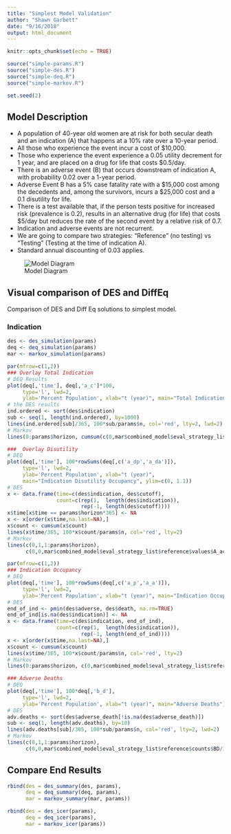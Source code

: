 ```yaml
---
title: "Simplest Model Validation"
author: "Shawn Garbett"
date: "9/16/2018"
output: html_document
---
```


```r
knitr::opts_chunk$set(echo = TRUE)

source("simple-params.R")
source("simple-des.R")
source("simple-deq.R")
source("simple-markov.R")

set.seed(2)

```

## Model Description


* A population of 40-year old women are at risk for both secular death and an indication (A) that happens at a 10% rate over a 10-year period.
* All those who experience the event incur a cost of $10,000.
* Those who experience the event experience a 0.05 utility decrement for 1 year, and are placed on a drug for life that costs $0.5/day.
* There is an adverse event (B) that occurs downstream of indication A, with probability 0.02 over a 1-year period.
* Adverse Event B has a 5% case fatality rate with a $15,000 cost among the decedents and, among the survivors, incurs a $25,000 cost and a 0.1 disutility for life.
* There is a test available that, if the person tests positive for increased risk (prevalence is 0.2), results in an alternative drug (for life) that costs $5/day but reduces the rate of the second event by a relative risk of 0.7.
* Indication and adverse events are not recurrent.
* We are going to compare two strategies: "Reference" (no testing) vs “Testing” (Testing at the time of indication A).
* Standard annual discounting of 0.03 applies.

![Model Diagram](./Simplest-Model.png)

## Visual comparison of DES and DiffEq

Comparison of DES and Diff Eq solutions to simplest model.

### Indication

```r
des <- des_simulation(params)
deq <- deq_simulation(params)
mar <- markov_simulation(params)
```

```r

par(mfrow=c(1,2))
### Overlay Total Indication
# DEQ Results
plot(deq[,'time'], deq[,'a_c']*100,
     type='l', lwd=2,
     ylab='Percent Population', xlab="t (year)", main="Total Indication")
# the DES results
ind.ordered <- sort(des$indication)
sub <- seq(1, length(ind.ordered), by=1000)
lines(ind.ordered[sub]/365, 100*sub/params$n, col='red', lty=2, lwd=2)
# Markov
lines(0:params$horizon, cumsum(c(0,mar$combined_model$eval_strategy_list$reference$values$A_acc/10)), col='blue', lty=3, lwd=2)

###  Overlay Disutility
# DEQ
plot(deq[,'time'], 100*rowSums(deq[,c('a_dp','a_da')]),
     type='l', lwd=2,
     ylab='Percent Population', xlab="t (year)",
     main="Indication Disutility Occupancy", ylim=c(0, 1.1))
# DES
x <- data.frame(time=c(des$indication, des$cutoff),
                count=c(rep(1,  length(des$indication)),
                        rep(-1, length(des$cutoff))))
x$time[x$time == params$horizon*365] <- NA
x <- x[order(x$time,na.last=NA),]
x$count <- cumsum(x$count)
lines(x$time/365, 100*x$count/params$n, col='red', lty=2)
# Markov
lines(c(0,1,1:params$horizon),     
      c(0,0,mar$combined_model$eval_strategy_list$reference$values$A_acc/10),        col='blue', lty=3, lwd=2)
```

```r
par(mfrow=c(1,2))
### Indication Occupancy
# DEQ
plot(deq[,'time'], 100*rowSums(deq[,c('a_p','a_a')]),
     type='l', lwd=2,
     ylab='Percent Population', xlab="t (year)", main="Indication Occupancy")
# DES
end_of_ind <- pmin(des$adverse, des$death, na.rm=TRUE)
end_of_ind[is.na(des$indication)] <- NA
x <- data.frame(time=c(des$indication, end_of_ind),
                count=c(rep(1,  length(des$indication)),
                        rep(-1, length(end_of_ind))))
x <- x[order(x$time,na.last=NA),]
x$count <- cumsum(x$count)
lines(x$time/365, 100*x$count/params$n, col='red', lty=2)
# Markov
lines(0:params$horizon, c(0,mar$combined_model$eval_strategy_list$reference$counts$A/10), col='blue', lty=3, lwd=2)

### Adverse Deaths
# DEQ
plot(deq[,'time'], 100*deq[,'b_d'],
     type='l', lwd=2,
     ylab='Percent Population', xlab="t (year)", main="Adverse Deaths")
# DES
adv.deaths <- sort(des$adverse_death[!is.na(des$adverse_death)])
sub <- seq(1, length(adv.deaths), by=10)
lines(adv.deaths[sub]/365, 100*sub/params$n, col='red', lty=2, lwd=2)
# Markov
lines(c(0,1,1:params$horizon),     
      c(0,0,mar$combined_model$eval_strategy_list$reference$counts$BD/10),        col='blue', lty=3, lwd=2)
```

## Compare End Results


```r
rbind(des = des_summary(des, params),
      deq = deq_summary(deq, params),
      mar = markov_summary(mar, params))
```

```r
rbind(des = des_icer(params),
      deq = deq_icer(params),
      mar = markov_icer(params))
```


